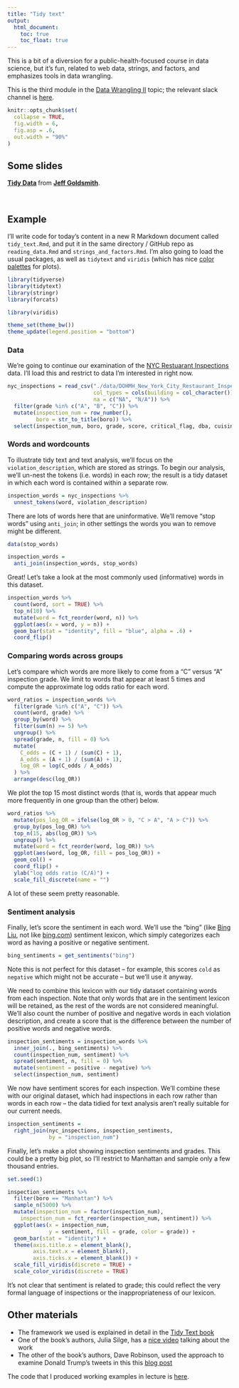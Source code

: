 ```yaml
---
title: "Tidy text"
output:
  html_document: 
    toc: true
    toc_float: true
---
```


This is a bit of a diversion for a public-health-focused course in data science, but it's fun, related to web data, strings, and factors, and emphasizes tools in data wrangling. 

This is the third module in the [Data Wrangling II](topic_data_wrangling_ii.html) topic; the relevant slack channel is [here](https://p8105-fall2017.slack.com/messages/C7N8HG34N).

```r
knitr::opts_chunk$set(
  collapse = TRUE,
  fig.width = 6,
  fig.asp = .6,
  out.width = "90%"
)
```


## Some slides

<script async class="speakerdeck-embed" data-id="ee17524f046c49a58cec601fb98bb72d" data-ratio="1.33333333333333" src="//speakerdeck.com/assets/embed.js"></script>
<div style="margin-bottom:5px"> <strong> <a href="https://speakerdeck.com/jeffgoldsmith/dsi-tidy-text" title="Tidy Text" target="_blank">Tidy Data</a> </strong> from <strong><a href="https://speakerdeck.com/jeffgoldsmith" target="_blank">Jeff Goldsmith</a></strong>. </div><br>


## Example

I'll write code for today's content in a new R Markdown document called `tidy_text.Rmd`, and put it in the same directory / GitHub repo as `reading_data.Rmd` and `strings_and_factors.Rmd`. I'm also going to load the usual packages, as well as `tidytext` and `viridis` (which has nice [color palettes](https://cran.r-project.org/web/packages/viridis/vignettes/intro-to-viridis.html
) for plots).

```r
library(tidyverse)
library(tidytext)
library(stringr)
library(forcats)

library(viridis)

theme_set(theme_bw())
theme_update(legend.position = "bottom")
```

### Data

We're going to continue our examination of the [NYC Restuarant Inspections](dataset_restaurant_inspections.html) data. I'll load this and restrict to data I'm interested in right now. 

```r
nyc_inspections = read_csv("./data/DOHMH_New_York_City_Restaurant_Inspection_Results.csv.gz", 
                           col_types = cols(building = col_character()),
                           na = c("NA", "N/A")) %>% 
  filter(grade %in% c("A", "B", "C")) %>% 
  mutate(inspection_num = row_number(),
         boro = str_to_title(boro)) %>% 
  select(inspection_num, boro, grade, score, critical_flag, dba, cuisine_description, zipcode, violation_description)
```

### Words and wordcounts

To illustrate tidy text and text analysis, we'll focus on the `violation_description`, which are stored as strings. To begin our analysis, we'll un-nest the tokens (i.e. words) in each row; the result is a tidy dataset in which each word is contained within a separate row. 

```r
inspection_words = nyc_inspections %>% 
  unnest_tokens(word, violation_description)
```

There are lots of words here that are uninformative. We'll remove "stop words" using `anti_join`; in other settings the words you wan to remove might be different.

```r
data(stop_words)

inspection_words = 
  anti_join(inspection_words, stop_words)
```

Great! Let's take a look at the most commonly used (informative) words in this dataset.

```r
inspection_words %>% 
  count(word, sort = TRUE) %>% 
  top_n(10) %>% 
  mutate(word = fct_reorder(word, n)) %>% 
  ggplot(aes(x = word, y = n)) + 
  geom_bar(stat = "identity", fill = "blue", alpha = .6) + 
  coord_flip()
```

### Comparing words across groups

Let’s compare which words are more likely to come from a "C" versus "A" inspection grade. We limit to words that appear at least 5 times and compute the approximate log odds ratio for each word.

```r
word_ratios = inspection_words %>%
  filter(grade %in% c("A", "C")) %>% 
  count(word, grade) %>%
  group_by(word) %>% 
  filter(sum(n) >= 5) %>%
  ungroup() %>%
  spread(grade, n, fill = 0) %>%
  mutate(
    C_odds = (C + 1) / (sum(C) + 1),
    A_odds = (A + 1) / (sum(A) + 1),
    log_OR = log(C_odds / A_odds)
  ) %>%
  arrange(desc(log_OR)) 
```

We plot the top 15 most distinct words (that is, words that appear much more frequently in one group than the other) below. 

```r
word_ratios %>%
  mutate(pos_log_OR = ifelse(log_OR > 0, "C > A", "A > C")) %>% 
  group_by(pos_log_OR) %>%
  top_n(15, abs(log_OR)) %>%
  ungroup() %>%
  mutate(word = fct_reorder(word, log_OR)) %>%
  ggplot(aes(word, log_OR, fill = pos_log_OR)) +
  geom_col() +
  coord_flip() +
  ylab("log odds ratio (C/A)") +
  scale_fill_discrete(name = "")
```

A lot of these seem pretty reasonable. 

### Sentiment analysis

Finally, let's score the sentiment in each word. We'll use the "bing" (like [Bing Liu](https://www.cs.uic.edu/~liub/FBS/sentiment-analysis.html), not like [bing.com](https://www.bing.com)) sentiment lexicon, which simply categorizes each word as having a positive or negative sentiment. 

```r
bing_sentiments = get_sentiments("bing")
```

Note this is not perfect for this dataset -- for example, this scores `cold` as `negative` which might not be accurate -- but we'll use it anyway. 

We need to combine this lexicon with our tidy dataset containing words from each inspection. Note that only words that are in the sentiment lexicon will be retained, as the rest of the words are not considered meaningful. We’ll also count the number of positive and negative words in each violation description, and create a score that is the difference between the number of positive words and negative words.


```r
inspection_sentiments = inspection_words %>% 
  inner_join(., bing_sentiments) %>% 
  count(inspection_num, sentiment) %>% 
  spread(sentiment, n, fill = 0) %>% 
  mutate(sentiment = positive - negative) %>% 
  select(inspection_num, sentiment)
```

We now have sentiment scores for each inspection. We'll combine these with our original dataset, which had inspections in each row rather than words in each row -- the data tidied for text analysis aren't really suitable for our current needs.

```r
inspection_sentiments = 
  right_join(nyc_inspections, inspection_sentiments, 
             by = "inspection_num")
```

Finally, let's make a plot showing inspection sentiments and grades. This could be a pretty big plot, so I'll restrict to Manhattan and sample only a few thousand entries. 

```r
set.seed(1)

inspection_sentiments %>% 
  filter(boro == "Manhattan") %>% 
  sample_n(5000) %>% 
  mutate(inspection_num = factor(inspection_num),
    inspection_num = fct_reorder(inspection_num, sentiment)) %>% 
  ggplot(aes(x = inspection_num, 
             y = sentiment, fill = grade, color = grade)) + 
  geom_bar(stat = "identity") + 
  theme(axis.title.x = element_blank(),
        axis.text.x = element_blank(),
        axis.ticks.x = element_blank()) +
  scale_fill_viridis(discrete = TRUE) + 
  scale_color_viridis(discrete = TRUE) 
```

It's not clear that sentiment is related to grade; this could reflect the very formal language of inspections or the inappropriateness of our lexicon.

## Other materials

* The framework we used is explained in detail in the [Tidy Text book](http://tidytextmining.com)
* One of the book's authors, Julia Silge, has a [nice video](https://www.youtube.com/watch?v=0poJP8WQxew) talking about the work
* The other of the book's authors, Dave Robinson, used the approach to examine Donald Trump's tweets in this this [blog post](http://varianceexplained.org/r/trump-tweets/)

The code that I produced working examples in lecture is [here](https://github.com/jeff-goldsmith/example_data_wrangling_ii).
